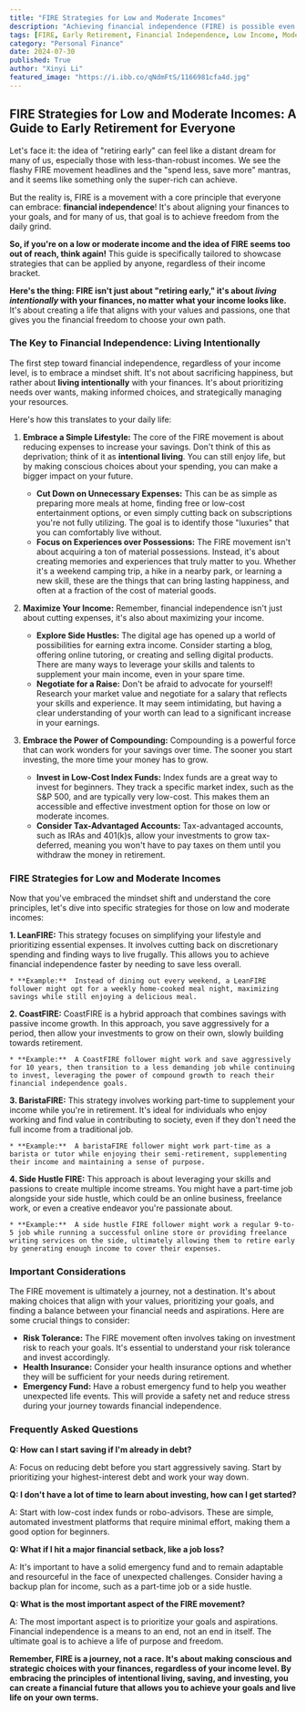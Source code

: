 ```yaml
---
title: "FIRE Strategies for Low and Moderate Incomes"
description: "Achieving financial independence (FIRE) is possible even with a low or moderate income. This guide outlines strategies like LeanFIRE, CoastFIRE, BaristaFIRE, and Side Hustle FIRE, helping you achieve financial freedom and retire early."
tags: [FIRE, Early Retirement, Financial Independence, Low Income, Moderate Income, Budgeting, Saving, Investing, Side Hustle, Personal Finance]
category: "Personal Finance"
date: 2024-07-30
published: True
author: "Xinyi Li"
featured_image: "https://i.ibb.co/qNdmFtS/1166981cfa4d.jpg"
---
```


## FIRE Strategies for Low and Moderate Incomes:  A Guide to Early Retirement for Everyone

Let's face it:  the idea of "retiring early" can feel like a distant dream for many of us, especially those with less-than-robust incomes. We see the flashy FIRE movement headlines and the "spend less, save more" mantras, and it seems like something only the super-rich can achieve. 

But the reality is, FIRE is a movement with a core principle that everyone can embrace:  **financial independence**! It's about aligning your finances to your goals, and for many of us, that goal is to achieve freedom from the daily grind. 

**So, if you're on a low or moderate income and the idea of FIRE seems too out of reach, think again!** This guide is specifically tailored to showcase strategies that can be applied by anyone, regardless of their income bracket. 

**Here's the thing:  FIRE isn't just about "retiring early," it's about *living intentionally* with your finances, no matter what your income looks like.**  It's about  creating a life that aligns with your values and passions, one that gives you the financial freedom to choose your own path.

### The Key to Financial Independence:  Living Intentionally

The first step toward financial independence, regardless of your income level, is to embrace a mindset shift. It's not about sacrificing happiness, but rather about **living intentionally** with your finances. It's about prioritizing needs over wants, making informed choices, and strategically managing your resources.

Here's how this translates to your daily life:

1. **Embrace a Simple Lifestyle:**  The core of the FIRE movement is about reducing expenses to increase your savings.  Don't think of this as deprivation; think of it as **intentional living**.  You can still enjoy life, but by making conscious choices about your spending, you can make a bigger impact on your future.

    * **Cut Down on Unnecessary Expenses:**  This can be as simple as preparing more meals at home, finding free or low-cost entertainment options, or even simply cutting back on subscriptions you're not fully utilizing.  The goal is to identify those "luxuries" that you can comfortably live without. 
    * **Focus on Experiences over Possessions:**  The FIRE movement isn't about acquiring a ton of material possessions.  Instead, it's about creating memories and experiences that truly matter to you.  Whether it's a weekend camping trip, a hike in a nearby park, or learning a new skill, these are the things that can bring lasting happiness, and often at a fraction of the cost of material goods.

2. **Maximize Your Income:**  Remember, financial independence isn't just about cutting expenses, it's also about maximizing your income.  

    * **Explore Side Hustles:**  The digital age has opened up a world of possibilities for earning extra income.  Consider starting a blog, offering online tutoring, or creating and selling digital products.  There are many ways to leverage your skills and talents to supplement your main income, even in your spare time.
    * **Negotiate for a Raise:**  Don't be afraid to advocate for yourself!  Research your market value and negotiate for a salary that reflects your skills and experience.  It may seem intimidating, but having a clear understanding of your worth can lead to a significant increase in your earnings. 

3. **Embrace the Power of Compounding:**  Compounding is a powerful force that can work wonders for your savings over time.  The sooner you start investing, the more time your money has to grow.  

    * **Invest in Low-Cost Index Funds:**  Index funds are a great way to invest for beginners. They track a specific market index, such as the S&P 500, and are typically very low-cost. This makes them an accessible and effective investment option for those on low or moderate incomes.
    * **Consider Tax-Advantaged Accounts:**  Tax-advantaged accounts, such as IRAs and 401(k)s, allow your investments to grow tax-deferred, meaning you won't have to pay taxes on them until you withdraw the money in retirement.

### FIRE Strategies for Low and Moderate Incomes

Now that you've embraced the mindset shift and understand the core principles, let's dive into specific strategies for those on low and moderate incomes:

**1. LeanFIRE:** This strategy focuses on simplifying your lifestyle and prioritizing essential expenses. It involves cutting back on discretionary spending and finding ways to live frugally. This allows you to achieve financial independence faster by needing to save less overall.

    * **Example:**  Instead of dining out every weekend, a LeanFIRE follower might opt for a weekly home-cooked meal night, maximizing savings while still enjoying a delicious meal.

**2. CoastFIRE:**  CoastFIRE is a hybrid approach that combines savings with passive income growth. In this approach, you save aggressively for a period, then allow your investments to grow on their own, slowly building towards retirement. 

    * **Example:**  A CoastFIRE follower might work and save aggressively for 10 years, then transition to a less demanding job while continuing to invest, leveraging the power of compound growth to reach their financial independence goals.

**3. BaristaFIRE:**  This strategy involves working part-time to supplement your income while you're in retirement. It's ideal for individuals who enjoy working and find value in contributing to society, even if they don't need the full income from a traditional job.

    * **Example:**  A baristaFIRE follower might work part-time as a barista or tutor while enjoying their semi-retirement, supplementing their income and maintaining a sense of purpose.

**4. Side Hustle FIRE:**  This approach is about leveraging your skills and passions to create multiple income streams. You might have a part-time job alongside your side hustle, which could be an online business, freelance work, or even a creative endeavor you're passionate about.  

    * **Example:**  A side hustle FIRE follower might work a regular 9-to-5 job while running a successful online store or providing freelance writing services on the side, ultimately allowing them to retire early by generating enough income to cover their expenses.

###  Important Considerations

The FIRE movement is ultimately a journey, not a destination. It's about making choices that align with your values,  prioritizing your goals, and finding a balance between your financial needs and aspirations. Here are some crucial things to consider:

* **Risk Tolerance:** The FIRE movement often involves taking on investment risk to reach your goals.  It's essential to understand your risk tolerance and invest accordingly. 
* **Health Insurance:** Consider your health insurance options and whether they will be sufficient for your needs during retirement.
* **Emergency Fund:** Have a robust emergency fund to help you weather unexpected life events.  This will provide a safety net and reduce stress during your journey towards financial independence.

###  Frequently Asked Questions

**Q: How can I start saving if I'm already in debt?**

A:  Focus on reducing debt before you start aggressively saving.  Start by prioritizing your highest-interest debt and work your way down.  

**Q:  I don't have a lot of time to learn about investing, how can I get started?**

A:  Start with low-cost index funds or robo-advisors.  These are simple, automated investment platforms that require minimal effort, making them a good option for beginners.

**Q:  What if I hit a major financial setback, like a job loss?**

A:  It's important to have a solid emergency fund and to remain adaptable and resourceful in the face of unexpected challenges.  Consider having a backup plan for income, such as a part-time job or a side hustle.

**Q:  What is the most important aspect of the FIRE movement?**

A:  The most important aspect is to prioritize your goals and aspirations.  Financial independence is a means to an end, not an end in itself.  The ultimate goal is to achieve a life of purpose and freedom.

**Remember, FIRE is a journey, not a race.  It's about making conscious and strategic choices with your finances, regardless of your income level.  By embracing the principles of intentional living, saving, and investing, you can create a financial future that allows you to achieve your goals and live life on your own terms.**